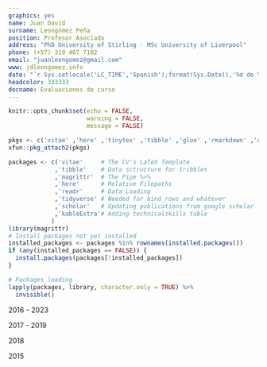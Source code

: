 ```yaml
---
graphics: yes
name: Juan David
surname: Leongómez Peña
position: Profesor Asociado
address: "PhD University of Stirling · MSc University of Liverpool"
phone: (+57) 319 407 7102
email: "juanleongomez@gmail.com"
www: jdleongomez.info
date: "`r Sys.setlocale('LC_TIME','Spanish');format(Sys.Date(),'%d de %B de %Y')`"
headcolor: 333333
docname: Evaluaciones de curso
---
```


```r
knitr::opts_chunk$set(echo = FALSE,
                      warning = FALSE,
                      message = FALSE)

pkgs <- c('vitae' ,'here' ,'tinytex' ,'tibble' ,'glue' ,'rmarkdown' ,'dplyr', 'readr' ,'yaml')
xfun::pkg_attach2(pkgs)

packages <- c('vitae'     # The CV's LaTeX Template
             ,'tibble'    # Data sctructure for tribbles
             ,'magrittr'  # The Pipe %>%
             ,'here'      # Relative Filepaths
             ,'readr'     # Data Loading
             ,'tidyverse' # Needed for bind_rows and whatever
             ,'scholar'   # Updating publications from google scholar
             ,'kableExtra'# Adding technicalskills table
            )
library(magrittr)
# Install packages not yet installed
installed_packages <- packages %in% rownames(installed.packages())
if (any(installed_packages == FALSE)) {
  install.packages(packages[!installed_packages])
}

# Packages loading
lapply(packages, library, character.only = TRUE) %>%
  invisible()
```

\vspace{20mm}
\begin{tcolorbox}[enhanced,
        on line, 
        boxsep=4pt, left=0pt,right=0pt,top=0pt,bottom=0pt,
        colframe=white,colback=black]
  
\color{white}
\begin{LARGE}\begin{center}
Documento 4. \textbf{Evaluaciones de curso}
\end{center}\end{LARGE}
\end{tcolorbox}

\vspace{40mm}

\begin{huge}
\textbf{Secciones}
\end{huge}
\vspace{20mm}

\normalsize

\hyperlink{page.2}{Dirección trabajos de grado} \hfill 2016 - 2023

\hyperlink{page.35}{Métodos cuantitativos II (Maestría)} \hfill 2017 - 2019

\hyperlink{page.48}{Trabajo Proyecto de Grado I} \hfill 2018

\hyperlink{page.57}{Fuentes y estilos de documentación en psicología} \hfill 2015

\vfill


\section{Dirección trabajos de grado}

\includepdf[scale=0.9,pages={1-32}]{evaluaciones_merged.pdf}


\section{Métodos cuantitativos II}

\includepdf[scale=0.9,pages={33-44}]{evaluaciones_merged.pdf}


\section{Trabajo Proyecto de Grado I}

\includepdf[scale=0.9,pages={45-52}]{evaluaciones_merged.pdf}


\section{Fuentes y estilos de documentación en psicología}

\includepdf[scale=0.9,pages={53-80}]{evaluaciones_merged.pdf}